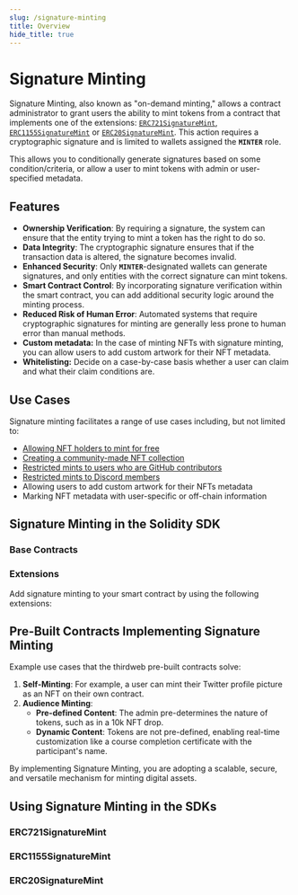 ```yaml
---
slug: /signature-minting
title: Overview
hide_title: true
---
```



# Signature Minting

Signature Minting, also known as "on-demand minting," allows a contract administrator to grant users the ability to mint tokens from a contract that implements one of the extensions: [`ERC721SignatureMint`](/solidity/extensions/erc721signaturemint), [`ERC1155SignatureMint`](/solidity/extensions/erc1155signaturemint) or [`ERC20SignatureMint`](/solidity/extensions/erc20signaturemint). This action requires a cryptographic signature and is limited to wallets assigned the **`MINTER`** role.

This allows you to conditionally generate signatures based on some condition/criteria, or allow a user to mint tokens with admin or user-specified metadata.

## Features

- **Ownership Verification**: By requiring a signature, the system can ensure that the entity trying to mint a token has the right to do so.
- **Data Integrity**: The cryptographic signature ensures that if the transaction data is altered, the signature becomes invalid.
- **Enhanced Security**: Only **`MINTER`**-designated wallets can generate signatures, and only entities with the correct signature can mint tokens.
- **Smart Contract Control**: By incorporating signature verification within the smart contract, you can add additional security logic around the minting process.
- **Reduced Risk of Human Error**: Automated systems that require cryptographic signatures for minting are generally less prone to human error than manual methods.
- **Custom metadata:** In the case of minting NFTs with signature minting, you can allow users to add custom artwork for their NFT metadata.
- **Whitelisting:** Decide on a case-by-case basis whether a user can claim and what their claim conditions are.

## Use Cases

Signature minting facilitates a range of use cases including, but not limited to:

- [Allowing NFT holders to mint for free](https://blog.thirdweb.com/guides/signature-drop/)
- [Creating a community-made NFT collection](https://blog.thirdweb.com/guides/mint-nft-unique-code/)
- [Restricted mints to users who are GitHub contributors](https://blog.thirdweb.com/guides/allow-github-contributors-to-mint-an-nft/)
- [Restricted mints to Discord members](https://github.com/thirdweb-example/community-rewards)
- Allowing users to add custom artwork for their NFTs metadata
- Marking NFT metadata with user-specific or off-chain information

## Signature Minting in the Solidity SDK

### Base Contracts

<div className="row" style={{ marginBottom: 24 }}>
  <div className="col col--4" style={{ marginTop: 8 }}>
    <QuickstartCard
      name="ERC721 Signature Mint Base Contract"
      link="/solidity/base-contracts/erc721signaturemint"
      image="/assets/product/sdk.png"
    />
  </div>
  <div className="col col--4" style={{ marginTop: 8 }}>
    <QuickstartCard
      name="ERC1155 Signature Mint Base Contract"
      link="/solidity/base-contracts/erc1155signaturemint"
      image="/assets/product/sdk.png"
    />
  </div>
  <div className="col col--4" style={{ padding: 8 }}>
    <QuickstartCard
      name="ERC20 Signature Mint Base Contract"
      link="/solidity/base-contracts/erc20signaturemint"
      image="/assets/product/sdk.png"
    />
  </div>
</div>

### Extensions

Add signature minting to your smart contract by using the following extensions:

<div className="row" style={{ marginBottom: 24 }}>
  <div className="col col--4" style={{ marginTop: 8 }}>
    <QuickstartCard
      name="ERC721 Signature Mint Extension"
      link="/solidity/extensions/erc721signaturemint"
      image="/assets/product/sdk.png"
    />
  </div>
  <div className="col col--4" style={{ marginTop: 8 }}>
    <QuickstartCard
      name="ERC1155 Signature Mint Extension"
      link="/solidity/extensions/erc1155signaturemint"
      image="/assets/product/sdk.png"
    />
  </div>
  <div className="col col--4" style={{ padding: 8 }}>
    <QuickstartCard
      name="ERC20 Signature Mint Extension"
      link="/solidity/extensions/erc20signaturemint"
      image="/assets/product/sdk.png"
    />
  </div>
</div>

## Pre-Built Contracts Implementing Signature Minting

<div className="row" style={{ marginBottom: 24 }}>
  <div className="col col--12" style={{ marginTop: 8 }}>
    <QuickstartCard
      name="Signature Drop Pre-Built Contract"
      link="/pre-built-contracts/signature-drop"
      image="/assets/product/contracts.png"
    />
  </div>
</div>

Example use cases that the thirdweb pre-built contracts solve:

1. **Self-Minting**: For example, a user can mint their Twitter profile picture as an NFT on their own contract.
2. **Audience Minting**:
   - **Pre-defined Content**: The admin pre-determines the nature of tokens, such as in a 10k NFT drop.
   - **Dynamic Content**: Tokens are not pre-defined, enabling real-time customization like a course completion certificate with the participant's name.

By implementing Signature Minting, you are adopting a scalable, secure, and versatile mechanism for minting digital assets.

## Using Signature Minting in the SDKs

### ERC721SignatureMint

<div className="row" style={{ marginBottom: 12 }}>
  <div className="col col--4" style={{ padding: 8 }}>
    <QuickstartCard
      name="TypeScript"
      link="/typescript/sdk.erc721signaturemint"
      image="/assets/languages/typescript.png"
    />
  </div>
  <div className="col col--4" style={{ padding: 8 }}>
    <QuickstartCard
      name="Python"
      link="/python/python.erc721signaturemint"
      image="/assets/languages/python.png"
    />
  </div>
  <div className="col col--4" style={{ padding: 8 }}>
    <QuickstartCard
      name="Go"
      link="/go/erc721_signature_minting"
      image="/assets/languages/go.png"
    />
  </div>
  <div className="col col--4" style={{ padding: 8 }}>
    <QuickstartCard
      name="Unity"
      link="/unity/erc721signaturemint"
      image="/assets/languages/unity.webp"
    />
  </div>
</div>

### ERC1155SignatureMint

<div className="row" style={{ marginBottom: 12 }}>
  <div className="col col--4" style={{ padding: 8 }}>
    <QuickstartCard
      name="TypeScript"
      link="/typescript/sdk.erc1155signaturemint"
      image="/assets/languages/typescript.png"
    />
  </div>
  <div className="col col--4" style={{ padding: 8 }}>
    <QuickstartCard
      name="Python"
      link="/python/python.erc1155signaturemint"
      image="/assets/languages/python.png"
    />
  </div>
  <div className="col col--4" style={{ padding: 8 }}>
    <QuickstartCard
      name="Go"
      link="/go/erc1155_signature_minting"
      image="/assets/languages/go.png"
    />
  </div>
  <div className="col col--4" style={{ padding: 8 }}>
    <QuickstartCard
      name="Unity"
      link="/unity/erc1155signaturemint"
      image="/assets/languages/unity.webp"
    />
  </div>
</div>

### ERC20SignatureMint

<div className="row" style={{ marginBottom: 12 }}>
  <div className="col col--4" style={{ padding: 8 }}>
    <QuickstartCard
      name="TypeScript"
      link="/typescript/sdk.erc20signaturemint"
      image="/assets/languages/typescript.png"
    />
  </div>
  <div className="col col--4" style={{ padding: 8 }}>
    <QuickstartCard
      name="Python"
      link="/python/python.erc20signaturemint"
      image="/assets/languages/python.png"
    />
  </div>
  <div className="col col--4" style={{ padding: 8 }}>
    <QuickstartCard
      name="Unity"
      link="/unity/erc20signaturemint"
      image="/assets/languages/unity.webp"
    />
  </div>
</div>
